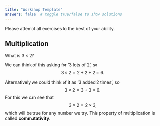 ```yaml
---
title: "Workshop Template"
answers: false  # toggle true/false to show solutions
---
```


Please attempt all exercises to the best of your ability.

## Multiplication

What is $3\times2$?

::::{.content-hidden unless-meta=answers}
:::{.callout-tip title=Solution}
We can think of this asking for '3 lots of 2', so
$$
  3\times2 = 2 + 2 + 2 = 6.
$$
:::

:::{.callout-note}
Alternatively we could think of it as '3 added 2 times', so
$$
  3 \times 2 = 3 + 3 = 6.
$$
For this we can see that
$$
  3 \times 2 = 2 \times 3,
$$
which will be true for any number we try. This property of multiplication is called **commutativity**.
:::
::::
